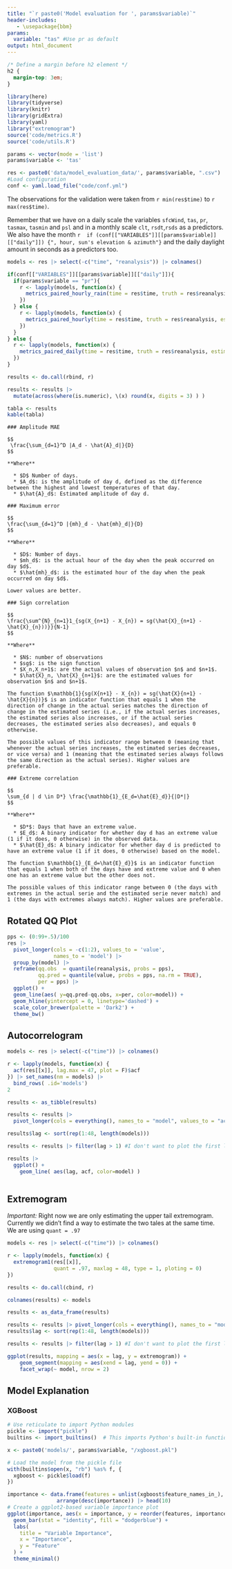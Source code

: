 ```yaml
---
title: "`r paste0('Model evaluation for ', params$variable)`"
header-includes:
   - \usepackage{bbm}
params:
  variable: "tas" #Use pr as default
output: html_document
---
```


```css
/* Define a margin before h2 element */
h2 {
  margin-top: 3em;
}
```

```r
library(here)
library(tidyverse)
library(knitr)
library(gridExtra)
library(yaml)
library("extremogram")
source('code/metrics.R')
source('code/utils.R')
```

```r
params <- vector(mode = 'list')
params$variable <- 'tas' 

res <- paste0('data/model_evaluation_data/', params$variable, ".csv") |> read.csv()  
#Load configuration
conf <- yaml.load_file("code/conf.yml")
```




The observations for the validation were taken from `r min(res$time)` to `r max(res$time)`.

Remember that we have on a daily scale the variables `sfcWind`, `tas`, `pr`, `tasmax`, `tasmin` and `psl` and in a monthly scale `clt`, `rsdt`,`rsds` as a predictors. We also have the month `r  if (conf[["VARIABLES"]][[params$variable]][["daily"]]) {", hour, sun's elevation & azimuth"}` and the daily daylight amount in seconds as a predictors too.

```r
models <- res |> select(-c("time", "reanalysis")) |> colnames()

if(conf[["VARIABLES"]][[params$variable]][["daily"]]){
  if(params$variable == "pr"){
    r <- lapply(models, function(x) {
      metrics_paired_hourly_rain(time = res$time, truth = res$reanalysis, estimate = res[[x]], model = x)
    })    
  } else {
    r <- lapply(models, function(x) {
      metrics_paired_hourly(time = res$time, truth = res$reanalysis, estimate = res[[x]], model = x)
    })    
  }
} else {
  r <- lapply(models, function(x) {
    metrics_paired_daily(time = res$time, truth = res$reanalysis, estimate = res[[x]], model = x)
  })  
}

results <- do.call(rbind, r)

results <- results |>
  mutate(across(where(is.numeric), \(x) round(x, digits = 3) ) )

tabla <- results
kable(tabla)
```

```asis

### Amplitude MAE 

$$
 \frac{\sum_{d=1}^D |A_d - \hat{A}_d|}{D}
$$

**Where**

  * $D$ Number of days.
  * $A_d$: is the amplitude of day d, defined as the difference between the highest and lowest temperatures of that day.
  * $\hat{A}_d$: Estimated amplitude of day d.
  
### Maximum error

$$
\frac{\sum_{d=1}^D |{mh}_d - \hat{mh}_d|}{D}
$$

**Where**

  * $D$: Number of days.
  * $mh_d$: is the actual hour of the day when the peak occurred on day $d$.
  * $\hat{mh}_d$: is the estimated hour of the day when the peak occurred on day $d$.

Lower values are better.

### Sign correlation

$$
\frac{\sum^{N}_{n=1}1_{sg(X_{n+1} - X_{n}) = sg(\hat{X}_{n+1} - \hat{X}_{n}))}}{N-1}
$$

**Where**

  * $N$: number of observations
  * $sg$: is the sign function
  * $X_n,X_n+1$: are the actual values of observation $n$ and $n+1$.
  * $\hat{X}_n, \hat{X}_{n+1}$: are the estimated values for observation $n$ and $n+1$.
  
The function $\mathbb{1}{sg(X{n+1} - X_{n}) = sg(\hat{X}{n+1} - \hat{X}{n})}$ is an indicator function that equals 1 when the direction of change in the actual series matches the direction of change in the estimated series (i.e., if the actual series increases, the estimated series also increases, or if the actual series decreases, the estimated series also decreases), and equals 0 otherwise.

The possible values of this indicator range between 0 (meaning that whenever the actual series increases, the estimated series decreases, or vice versa) and 1 (meaning that the estimated series always follows the same direction as the actual series). Higher values are preferable.

### Extreme correlation

$$
\sum_{d | d \in D*} \frac{\mathbb{1}_{E_d=\hat{E}_d}}{|D*|}
$$

**Where**

  * $D*$: Days that have an extreme value.
  * $E_d$: A binary indicator for whether day d has an extreme value (1 if it does, 0 otherwise) in the observed data.
  * $\hat{E}_d$: A binary indicator for whether day d is predicted to have an extreme value (1 if it does, 0 otherwise) based on the model.

The function $\mathbb{1}_{E_d=\hat{E}_d}}$ is an indicator function that equals 1 when both of the days have and extreme value and 0 when one has an extreme value but the other does not.

The possible values of this indicator range between 0 (the days with extremes in the actual serie and the estimated serie never match) and 1 (the days with extremes always match). Higher values are preferable.
```

## Rotated QQ Plot

```r
pps <- (0:99+.5)/100
res |> 
  pivot_longer(cols = -c(1:2), values_to = 'value', 
               names_to = 'model') |> 
  group_by(model) |> 
  reframe(qq.obs  = quantile(reanalysis, probs = pps),
          qq.pred = quantile(value, probs = pps, na.rm = TRUE),
          per = pps) |> 
  ggplot() + 
  geom_line(aes( y=qq.pred-qq.obs, x=per, color=model)) + 
  geom_hline(yintercept = 0, linetype='dashed') + 
  scale_color_brewer(palette = 'Dark2') + 
  theme_bw()
```

## Autocorrelogram

```r
models <- res |> select(-c("time")) |> colnames()

r <- lapply(models, function(x) {
  acf(res[[x]], lag.max = 47, plot = F)$acf
}) |> set_names(nm = models) |> 
  bind_rows( .id='models')
2

results <- as_tibble(results)

results <- results |> 
  pivot_longer(cols = everything(), names_to = "model", values_to = "acf")

results$lag <- sort(rep(1:48, length(models)))

results <- results |> filter(lag > 1) #I don't want to plot the first lag

results |> 
  ggplot() +
    geom_line( aes(lag, acf, color=model) )



```

## Extremogram

*Important:* Right now we are only estimating the upper tail extremogram. Currently we didn't find a way to estimate the two tales at the same time. We are using `quant = .97`

```r
models <- res |> select(-c("time")) |> colnames()

r <- lapply(models, function(x) {
  extremogram1(res[[x]], 
               quant = .97, maxlag = 48, type = 1, ploting = 0)
})

results <- do.call(cbind, r)

colnames(results) <- models

results <- as_data_frame(results)

results <- results |> pivot_longer(cols = everything(), names_to = "model", values_to = "extremogram")
results$lag <- sort(rep(1:48, length(models)))

results <- results |> filter(lag > 1) #I don't want to plot the first lag

ggplot(results, mapping = aes(x = lag, y = extremogram)) +
    geom_segment(mapping = aes(xend = lag, yend = 0)) +
    facet_wrap(~ model, nrow = 2)
```

## Model Explanation

### XGBoost

```r
# Use reticulate to import Python modules
pickle <- import("pickle")
builtins <- import_builtins()  # This imports Python's built-in functions, including 'open'

x <- paste0('models/', params$variable, "/xgboost.pkl")

# Load the model from the pickle file
with(builtins$open(x, "rb") %as% f, {
  xgboost <- pickle$load(f)
})
```

```r
importance <- data.frame(features = unlist(xgboost$feature_names_in_), importance = unlist(xgboost$feature_importances_)) |>
                arrange(desc(importance)) |> head(10)
# Create a ggplot2-based variable importance plot
ggplot(importance, aes(x = importance, y = reorder(features, importance))) +
  geom_bar(stat = "identity", fill = "dodgerblue") +
  labs(
    title = "Variable Importance",
    x = "Importance",
    y = "Feature"
  ) +
  theme_minimal()
```
